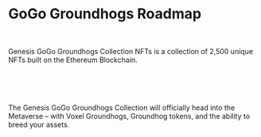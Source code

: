 
# GoGo Groundhogs Roadmap

<br />

Genesis GoGo Groundhogs Collection NFTs is a collection of 2,500 unique NFTs built on the Ethereum Blockchain.

<br />

<Row>

<Col className="col-12 d-flex flex-column justify-content-center" md="4">

<RasterImg className="mb-5 w-100" src="Groundhog Scope" />

<br />

</Col>

<Col className="col-12" md="8">

<RoadmapTree />

</Col>

</Row>

<br />

The Genesis GoGo Groundhogs Collection will officially head into the Metaverse – with Voxel Groundhogs, Groundhog tokens, and the ability to breed your assets.
